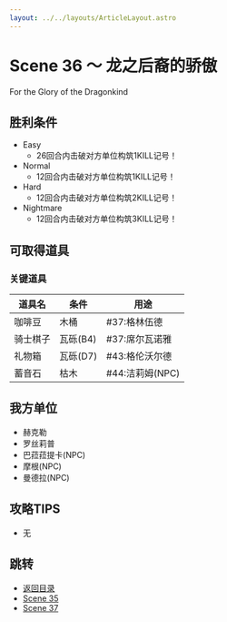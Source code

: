 ```yaml
---
layout: ../../layouts/ArticleLayout.astro
---
```

# Scene 36 ～ 龙之后裔的骄傲  

For the Glory of the Dragonkind

## 胜利条件 

- Easy
  - 26回合内击破对方单位构筑1KILL记号！
- Normal
  - 12回合内击破对方单位构筑1KILL记号！
- Hard
  - 12回合内击破对方单位构筑2KILL记号！
- Nightmare
  - 12回合内击破对方单位构筑3KILL记号！

## 可取得道具 

### 关键道具

|道具名|条件|用途|
|---|---|---|
|咖啡豆|木桶|#37:格林伍德|
|骑士棋子|瓦砾(B4)|#37:席尔瓦诺雅|
|礼物箱|瓦砾(D7)|#43:格伦沃尔德|
|蓄音石|枯木|#44:洁莉姆(NPC)|

## 我方单位 

- 赫克勒
- 罗丝莉普
- 巴菈菈提卡(NPC)
- 摩根(NPC)
- 曼德拉(NPC)

## 攻略TIPS 

- 无

## 跳转

- [返回目录](../mellia)
- [Scene 35](./2-35)
- [Scene 37](./2-37)